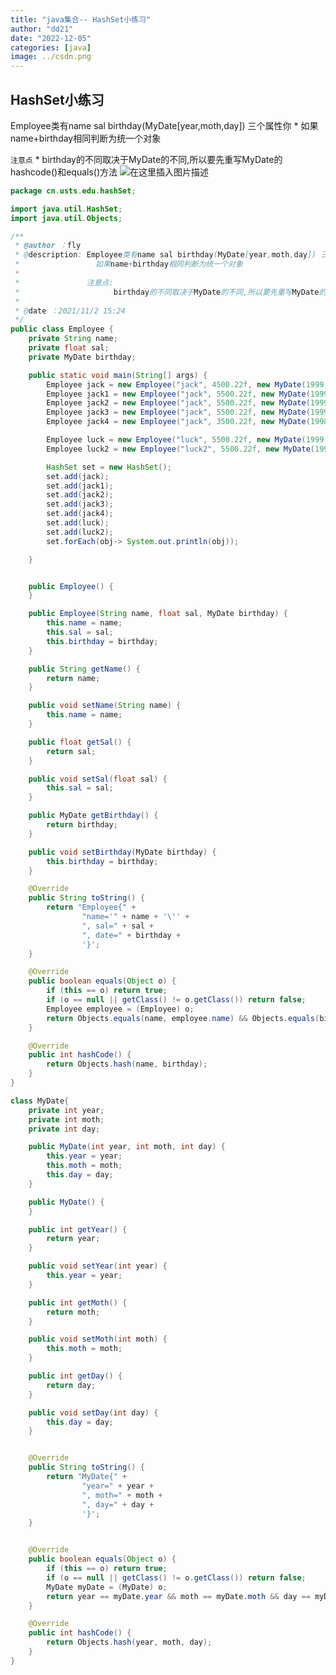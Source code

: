 ```yaml
---
title: "java集合-- HashSet小练习"
author: "dd21"
date: "2022-12-05" 
categories: [java]
image: ../csdn.png
---
```



## HashSet小练习
Employee类有name sal birthday(MyDate[year,moth,day]) 三个属性你
 * 如果name+birthday相同判断为统一个对象
 
`注意点`
 *   birthday的不同取决于MyDate的不同,所以要先重写MyDate的hashcode()和equals()方法
![在这里插入图片描述](https://img-blog.csdnimg.cn/5bc1f57c52ba4feb99788998e6ce95d7.png?x-oss-process=image/watermark,type_ZHJvaWRzYW5zZmFsbGJhY2s,shadow_50,text_Q1NETiBA5aSn5q-beg==,size_20,color_FFFFFF,t_70,g_se,x_16)

```java
package cn.usts.edu.hashSet;

import java.util.HashSet;
import java.util.Objects;

/**
 * @author ：fly
 * @description: Employee类有name sal birthday(MyDate[year,moth,day]) 三个属性你
 *                 如果name+birthday相同判断为统一个对象
 *                 
 *               注意点:
 *                     birthday的不同取决于MyDate的不同,所以要先重写MyDate的hashcode()和equals()方法
 *                 
 * @date ：2021/11/2 15:24
 */
public class Employee {
    private String name;
    private float sal;
    private MyDate birthday;

    public static void main(String[] args) {
        Employee jack = new Employee("jack", 4500.22f, new MyDate(1999, 10, 5));
        Employee jack1 = new Employee("jack", 5500.22f, new MyDate(1999, 10, 5));// sal 不同
        Employee jack2 = new Employee("jack", 5500.22f, new MyDate(1999, 10, 6));// day不同
        Employee jack3 = new Employee("jack", 5500.22f, new MyDate(1999, 11, 5));// month不同
        Employee jack4 = new Employee("jack", 3500.22f, new MyDate(1998, 10, 5));// year不同

        Employee luck = new Employee("luck", 5500.22f, new MyDate(1999, 10, 5));
        Employee luck2 = new Employee("luck2", 5500.22f, new MyDate(1999, 10, 5));

        HashSet set = new HashSet();
        set.add(jack);
        set.add(jack1);
        set.add(jack2);
        set.add(jack3);
        set.add(jack4);
        set.add(luck);
        set.add(luck2);
        set.forEach(obj-> System.out.println(obj));

    }


    public Employee() {
    }

    public Employee(String name, float sal, MyDate birthday) {
        this.name = name;
        this.sal = sal;
        this.birthday = birthday;
    }

    public String getName() {
        return name;
    }

    public void setName(String name) {
        this.name = name;
    }

    public float getSal() {
        return sal;
    }

    public void setSal(float sal) {
        this.sal = sal;
    }

    public MyDate getBirthday() {
        return birthday;
    }

    public void setBirthday(MyDate birthday) {
        this.birthday = birthday;
    }

    @Override
    public String toString() {
        return "Employee{" +
                "name='" + name + '\'' +
                ", sal=" + sal +
                ", date=" + birthday +
                '}';
    }

    @Override
    public boolean equals(Object o) {
        if (this == o) return true;
        if (o == null || getClass() != o.getClass()) return false;
        Employee employee = (Employee) o;
        return Objects.equals(name, employee.name) && Objects.equals(birthday, employee.birthday);
    }

    @Override
    public int hashCode() {
        return Objects.hash(name, birthday);
    }
}

class MyDate{
    private int year;
    private int moth;
    private int day;

    public MyDate(int year, int moth, int day) {
        this.year = year;
        this.moth = moth;
        this.day = day;
    }

    public MyDate() {
    }

    public int getYear() {
        return year;
    }

    public void setYear(int year) {
        this.year = year;
    }

    public int getMoth() {
        return moth;
    }

    public void setMoth(int moth) {
        this.moth = moth;
    }

    public int getDay() {
        return day;
    }

    public void setDay(int day) {
        this.day = day;
    }


    @Override
    public String toString() {
        return "MyDate{" +
                "year=" + year +
                ", moth=" + moth +
                ", day=" + day +
                '}';
    }


    @Override
    public boolean equals(Object o) {
        if (this == o) return true;
        if (o == null || getClass() != o.getClass()) return false;
        MyDate myDate = (MyDate) o;
        return year == myDate.year && moth == myDate.moth && day == myDate.day;
    }

    @Override
    public int hashCode() {
        return Objects.hash(year, moth, day);
    }
}
```

